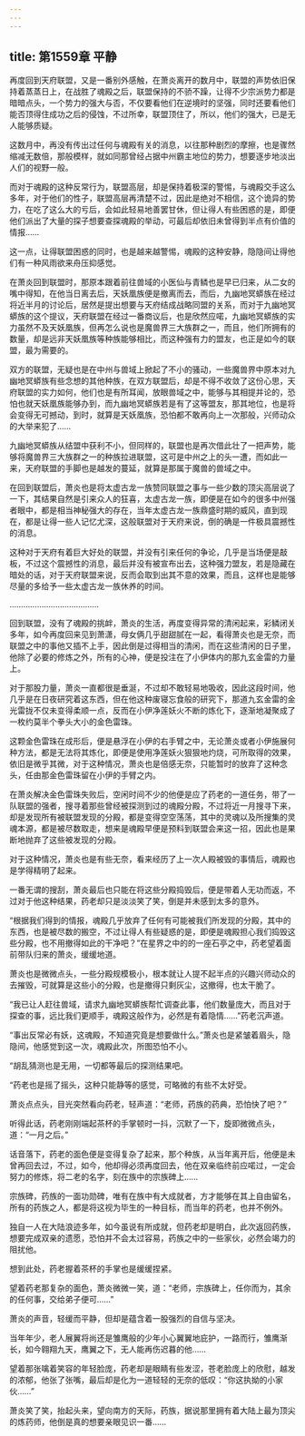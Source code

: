 ```yaml
---
---
---
```

title: 第1559章 平静
---



再度回到天府联盟，又是一番别外感触，在萧炎离开的数月中，联盟的声势依旧保持着蒸蒸日上，在战胜了魂殿之后，联盟保持的不骄不躁，让得不少宗派势力都是暗暗点头，一个势力的强大与否，不仅要看他们在逆境时的坚强，同时还要看他们能否顶得住成功之后的侵蚀，不过所幸，联盟顶住了，所以，他们的强大，已是无人能够质疑。

这数月中，再没有传出过任何与魂殿有关的消息，以往那种剧烈的摩擦，也是骤然缩减无数倍，那般模样，就如同那曾经占据中州霸主地位的势力，想要逐步地淡出人们的视野一般。

而对于魂殿的这种反常行为，联盟高层，却是保持着极深的警惕，与魂殿交手这么多年，对于他们的性子，联盟高层再清楚不过，因此是绝对不相信，这个诡异的势力，在吃了这么大的亏后，会如此轻易地善罢甘休，但让得人有些困惑的是，即便他们派出了大量的探子想要查探魂殿的举动，可最后却依旧未曾得到半点有价值的情报……

这一点，让得联盟困惑的同时，也是越来越警惕，魂殿的这种安静，隐隐间让得他们有一种风雨欲来舟压抑感觉。

在萧炎回到联盟时，那原本跟着前往兽域的小医仙与青鳞也是早已归来，从二女的嘴中得知，在他当日离去后，天妖凰族便是撤离而去，而后，九幽地冥蟒族在经过将近半月的讨论后，居然是提出想要与天府结成战略同盟的关系，而对于九幽地冥蟒族的这个提议，天府联盟在经过一番商议后，也是欣然应喏，九幽地冥蟒族的实力虽然不及天妖凰族，但再怎么说也是魔兽界三大族群之一，而且，他们所拥有的数量，却是远非天妖凰族等种族能够相比，而这种强有力的盟友，也正是如今的联盟，最为需要的。

双方的联盟，无疑也是在中州与兽域上掀起了不小的骚动，一些魔兽界中原本对九幽地冥蟒族有些念想的其他种族，在双方联盟后，却是不得不收敛了这份心思，天府联盟的实力如何，他们也是有所耳闻，放眼兽域之中，能够与其相提并论的，恐怕也就天妖凰族能够办到，而九幽地冥蟒族若是有了这等盟友，那其地位，也是将会变得无可撼动，到时，就算是天妖凰族，恐怕都不敢再向上一次那般，兴师动众的大举来犯了……

九幽地冥蟒族从结盟中获利不小，但同样的，联盟也是再次借此壮了一把声势，能够将魔兽界三大族群之一的种族拉进联盟，这可是中州之上的头一遭，而如此一来，天府联盟的手脚也是越发的蔓延，就算是那属于魔兽的兽域之中。

在回到联盟后，萧炎也是将太虚古龙一族赞同联盟之事与一些少数的顶尖高层说了一下，其结果自然是引来众人的狂喜，太虚古龙一族，即便是在如今的很多中州强者眼中，都是相当神秘强大的存在，当年太虚古龙一族鼎盛时期的威风，直到现在，都是让得一些人记忆尤深，这般联盟对于天府来说，倒的确是一件极具震撼性的消息。

这种对于天府有着巨大好处的联盟，并没有引来任何的争论，几乎是当场便是敲板，不过这个震撼性的消息，最后并没有被宣布出去，这种强力盟友，若是隐藏在暗处的话，对于天府联盟来说，反而会取到出其不意的效果，而且，这样也是能够尽量的多给予一些太虚古龙一族休养的时间。

…………………………………

回到联盟，没有了魂殿的挑衅，萧炎的生活，再度变得异常的清闲起来，彩鳞闭关多年，如今再度回来见到萧潇，母女俩几乎甜甜腻在一起，看得萧炎也是无奈，而联盟之中的事他又插不上手，因此倒是过得相当的清闲，而在这些清闲的日子里，他除了必要的修炼之外，所有的心神，便是投注在了小伊体内的那九玄金雷的力量上。

对于那股力量，萧炎一直都很是垂涎，不过却不敢轻易地吸收，因此这段时间，他几乎是在日夜研究着这东西，但在他这种废寝忘食般的研究下，那道九玄金雷的金光雷拢不仅未变得柔顺一点，反而在小伊净莲妖火不断的炼化下，逐渐地凝聚成了一枚约莫半个拳头大小的金色雷珠。

这颗金色雷珠在成形后，便是悬浮在小伊的右手臂之中，无论萧炎或者小伊施展何种方法，都是无法将其炼化，即便是使用净莲妖火狠狠地灼烧，可所取得的效果，依旧是微乎其微，对于这种情况，萧炎也是倍感无奈，只能暂时的放弃了这种念头，任由那金色雷珠留在小伊的手臂之内。

在萧炎解决金色雷珠失败后，空闲时间不少的他便是应了药老的一道任务，带了一队联盟的强者，搜寻着那些曾经被探测到过的魂殿分殿，不过将近一月搜寻下来，却是发现所有被联盟发现的分殿，都是变得空空荡荡，其中的灵魂以及所搜集的灵魂本源，都是被尽数取走，想来是魂殿早便是预料到联盟会来这一招，因此也是果断地抛弃了这些被发现的分殿。

对于这种情况，萧炎也是有些无奈，看来经历了上一次人殿被毁的事情后，魂殿也是学得精明了起来。

一番无谓的搜刮，萧炎最后也只能在将这些分殿捣毁后，便是带着人无功而返，不过对于他这种结果，药老却只是淡淡笑了笑，倒是并未感到太多的意外。

“根据我们得到的情报，魂殿几乎放弃了任何有可能被我们所发现的分殿，其中的东西，也是被尽数的搬空，不过让得人有些疑惑的是，即便是魂殿担心我们捣毁这些分殿，也不用撤得如此的干净吧？”在星界之中的的一座石亭之中，药老望着面前带队归来的萧炎，缓缓地道。

萧炎也是微微点头，一些分殿规模极小，根本就让人提不起半点的兴趣兴师动众的去摧毁，可就算是这些小的分殿，也是撤得只剩灰尘，这撤得，也太干脆了。

“我已让人赶往兽域，请求九幽地冥蟒族帮忙调查此事，他们数量庞大，而且对于探查的事，远比我们更顺手，魂殿这般作为，必然是有着隐情……”药老沉声道。

“事出反常必有妖，这魂殿，不知道究竟是想要做什么。”萧炎也是紧皱着眉头，隐隐间，他感觉到这一次，魂殿此次，所图恐怕不小。

“胡乱猜测也是无用，一切都等最后的探测结果吧。

“药老也是摇了摇头，这种只能静等的感觉，可略微的有些不太好受。

萧炎点点头，目光突然看向药老，轻声道：“老师，药族的药典，恐怕快了吧？”

听得此话，药老刚刚端起茶杯的手掌顿时一抖，沉默了一下，旋即微微点头，道：“一月之后。”

话音落下，药老的面色便是变得复杂了起来，那个种族，从当年离开后，他便是未曾再回去过，不过，如今，他却得必须再度回去，他在双亲临终前应喏过，一定会努力的修炼，将二老的名字，刻在族中的宗族碑上……

宗族碑，药族的一面功勋碑，唯有在族中有大成就者，方才能够在其上自由留名，所有的药族之人，都是将这视为毕生的一种目标，而当年的药老，也并不例外。

独自一人在大陆浪迹多年，如今虽说有所成就，但药老却是明白，此次返回药族，想要完成双亲的遗愿，恐怕并不会太过容易，药族之中的一些家伙，必然会竭力的阻扰他。

想到此处，药老握着茶杯的手掌也是缓缓捏紧。

望着药老那复杂的面色，萧炎微微一笑，道：“老师，宗族碑上，任你而为，其余的任何事，交给弟子便可……”

萧炎的声音，轻缓而平静，但却是蕴含着一股强烈的自信与坚决。

当年年少，老人展翼将尚还是雏鹰般的少年小心翼翼地庇护，一路而行，雏鹰渐长，如今翱翔九天，鹰翼之下，无人能再伤迟暮的他……

望着那张噙着笑容的年轻脸庞，药老却是眼睛有些发涩，苍老脸庞上的欣慰，越发的浓郁，他张了张嘴，最后却是化为一道轻轻的无奈的低叹：“你这执拗的小家伙……”

萧炎笑了笑，抬起头来，望向南方的天际，药族，据说那里拥有着大陆上最为顶尖的炼药师，他倒是真的想要亲眼见识一番……